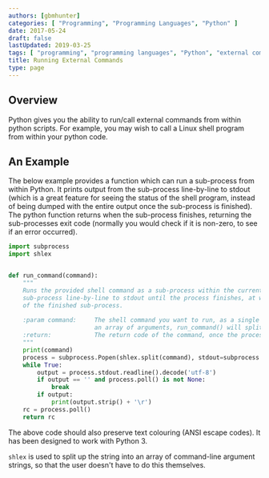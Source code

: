 ```yaml
---
authors: [gbmhunter]
categories: [ "Programming", "Programming Languages", "Python" ]
date: 2017-05-24
draft: false
lastUpdated: 2019-03-25
tags: [ "programming", "programming languages", "Python", "external command", "shlex", "system call", "subprocess", "Popen" ]
title: Running External Commands
type: page
---
```



<h2>Overview</h2>

<p>Python gives you the ability to run/call external commands from within python scripts. For example, you may wish to call a Linux shell program from within your python code.</p>

<h2>An Example</h2>

<p>The below example provides a function which can run a sub-process from within Python. It prints output from the sub-process line-by-line to stdout (which is a great feature for seeing the status of the shell program, instead of being dumped with the entire output once the sub-process is finished). The python function returns when the sub-process finishes, returning the sub-processes exit code (normally you would check if it is non-zero, to see if an error occurred).</p>

```python
import subprocess
import shlex


def run_command(command):
    """
    Runs the provided shell command as a sub-process within the current operating system. Prints output from this
    sub-process line-by-line to stdout until the process finishes, at which point this function returns the "return code"
    of the finished sub-process.
    
    :param command:     The shell command you want to run, as a single string (do NOT provide
                        an array of arguments, run_command() will split it for you).
    :return:            The return code of the command, once the process has finished.
    """
    print(command)
    process = subprocess.Popen(shlex.split(command), stdout=subprocess.PIPE)
    while True:
        output = process.stdout.readline().decode('utf-8')
        if output == '' and process.poll() is not None:
            break
        if output:
            print(output.strip() + '\r')
    rc = process.poll()
    return rc
```

<p>The above code should also preserve text colouring (ANSI escape codes). It has been designed to work with Python 3.</p>

<p><code>shlex</code> is used to split up the string into an array of command-line argument strings, so that the user doesn't have to do this themselves.</p>
